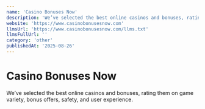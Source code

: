 ```yaml
---
name: 'Casino Bonuses Now'
description: 'We’ve selected the best online casinos and bonuses, rating them on game variety, bonus offers, safety, and user experience.'
website: 'https://www.casinobonusesnow.com'
llmsUrl: 'https://www.casinobonusesnow.com/llms.txt'
llmsFullUrl: ''
category: 'other'
publishedAt: '2025-08-26'
---
```


# Casino Bonuses Now

We’ve selected the best online casinos and bonuses, rating them on game variety, bonus offers, safety, and user experience.
